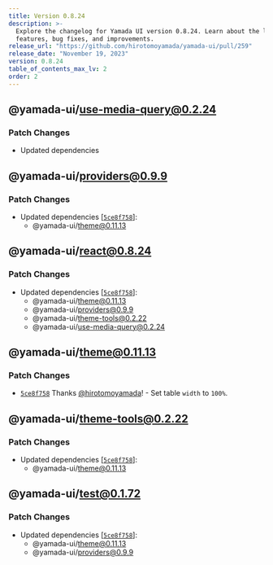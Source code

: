 ```yaml
---
title: Version 0.8.24
description: >-
  Explore the changelog for Yamada UI version 0.8.24. Learn about the latest
  features, bug fixes, and improvements.
release_url: "https://github.com/hirotomoyamada/yamada-ui/pull/259"
release_date: "November 19, 2023"
version: 0.8.24
table_of_contents_max_lv: 2
order: 2
---
```


## @yamada-ui/use-media-query@0.2.24

### Patch Changes

- Updated dependencies

## @yamada-ui/providers@0.9.9

### Patch Changes

- Updated dependencies \[[`5ce8f758`](https://github.com/hirotomoyamada/yamada-ui/commit/5ce8f75861750ef08e8a848e1a5d3d82295edfda)]:
  - @yamada-ui/theme@0.11.13

## @yamada-ui/react@0.8.24

### Patch Changes

- Updated dependencies \[[`5ce8f758`](https://github.com/hirotomoyamada/yamada-ui/commit/5ce8f75861750ef08e8a848e1a5d3d82295edfda)]:
  - @yamada-ui/theme@0.11.13
  - @yamada-ui/providers@0.9.9
  - @yamada-ui/theme-tools@0.2.22
  - @yamada-ui/use-media-query@0.2.24

## @yamada-ui/theme@0.11.13

### Patch Changes

- [`5ce8f758`](https://github.com/hirotomoyamada/yamada-ui/commit/5ce8f75861750ef08e8a848e1a5d3d82295edfda) Thanks [@hirotomoyamada](https://github.com/hirotomoyamada)! - Set table `width` to `100%`.

## @yamada-ui/theme-tools@0.2.22

### Patch Changes

- Updated dependencies \[[`5ce8f758`](https://github.com/hirotomoyamada/yamada-ui/commit/5ce8f75861750ef08e8a848e1a5d3d82295edfda)]:
  - @yamada-ui/theme@0.11.13

## @yamada-ui/test@0.1.72

### Patch Changes

- Updated dependencies \[[`5ce8f758`](https://github.com/hirotomoyamada/yamada-ui/commit/5ce8f75861750ef08e8a848e1a5d3d82295edfda)]:
  - @yamada-ui/theme@0.11.13
  - @yamada-ui/providers@0.9.9
